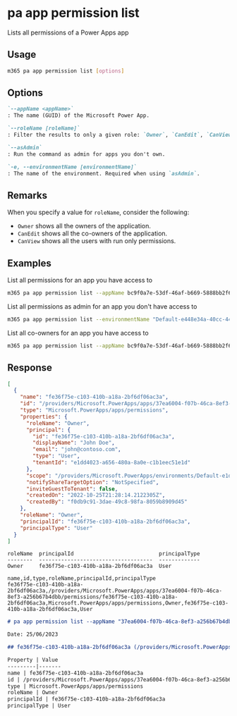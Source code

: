 
# pa app permission list

Lists all permissions of a Power Apps app

## Usage

```sh
m365 pa app permission list [options]
```

## Options

```md definition-list
`--appName <appName>`
: The name (GUID) of the Microsoft Power App.

`--roleName [roleName]`
: Filter the results to only a given role: `Owner`, `CanEdit`, `CanView`.

`--asAdmin`
: Run the command as admin for apps you don't own.

`-e, --environmentName [environmentName]`
: The name of the environment. Required when using `asAdmin`.
```

<Global />

## Remarks

When you specify a value for `roleName`, consider the following:

- `Owner` shows all the owners of the application.
- `CanEdit` shows all the co-owners of the application.
- `CanView` shows all the users with run only permissions.

## Examples

List all permissions for an app you have access to

```sh
m365 pa app permission list --appName bc9f0a7e-53df-46af-b669-5888bb2f63d0
```

List all permissions as admin for an app you don't have access to

```sh
m365 pa app permission list --environmentName "Default-e448e34a-40cc-441a-94c6-ec701a9a9ec2" --appName bc9f0a7e-53df-46af-b669-5888bb2f63d0 --asAdmin
```

List all co-owners for an app you have access to

```sh
m365 pa app permission list --appName bc9f0a7e-53df-46af-b669-5888bb2f63d0 --roleName CanEdit
```

## Response

<Tabs>
  <TabItem value="JSON">

  ```json
  [
    {
      "name": "fe36f75e-c103-410b-a18a-2bf6df06ac3a",
      "id": "/providers/Microsoft.PowerApps/apps/37ea6004-f07b-46ca-8ef3-a256b67b4dbb/permissions/fe36f75e-c103-410b-a18a-2bf6df06ac3a",
      "type": "Microsoft.PowerApps/apps/permissions",
      "properties": {
        "roleName": "Owner",
        "principal": {
          "id": "fe36f75e-c103-410b-a18a-2bf6df06ac3a",
          "displayName": "John Doe",
          "email": "john@contoso.com",
          "type": "User",
          "tenantId": "e1dd4023-a656-480a-8a0e-c1b1eec51e1d"
        },
        "scope": "/providers/Microsoft.PowerApps/environments/Default-e1dd4023-a656-480a-8a0e-c1b1eec51e1d/apps/37ea6004-f07b-46ca-8ef3-a256b67b4dbb",
        "notifyShareTargetOption": "NotSpecified",
        "inviteGuestToTenant": false,
        "createdOn": "2022-10-25T21:28:14.2122305Z",
        "createdBy": "f0db9c91-3dae-49c8-98fa-8059b8909d45"
      },
      "roleName": "Owner",
      "principalId": "fe36f75e-c103-410b-a18a-2bf6df06ac3a",
      "principalType": "User"
    }
  ]
  ```

  </TabItem>
  <TabItem value="Text">

  ```text
  roleName  principalId                           principalType
  --------  ------------------------------------  -------------
  Owner     fe36f75e-c103-410b-a18a-2bf6df06ac3a  User
  ```

  </TabItem>
  <TabItem value="CSV">

  ```csv
  name,id,type,roleName,principalId,principalType
  fe36f75e-c103-410b-a18a-2bf6df06ac3a,/providers/Microsoft.PowerApps/apps/37ea6004-f07b-46ca-8ef3-a256b67b4dbb/permissions/fe36f75e-c103-410b-a18a-2bf6df06ac3a,Microsoft.PowerApps/apps/permissions,Owner,fe36f75e-c103-410b-a18a-2bf6df06ac3a,User
  ```

  </TabItem>
  <TabItem value="Markdown">

  ```md
  # pa app permission list --appName "37ea6004-f07b-46ca-8ef3-a256b67b4dbb"

  Date: 25/06/2023

  ## fe36f75e-c103-410b-a18a-2bf6df06ac3a (/providers/Microsoft.PowerApps/apps/37ea6004-f07b-46ca-8ef3-a256b67b4dbb/permissions/fe36f75e-c103-410b-a18a-2bf6df06ac3a)

  Property | Value
  ---------|-------
  name | fe36f75e-c103-410b-a18a-2bf6df06ac3a
  id | /providers/Microsoft.PowerApps/apps/37ea6004-f07b-46ca-8ef3-a256b67b4dbb/permissions/fe36f75e-c103-410b-a18a-2bf6df06ac3a
  type | Microsoft.PowerApps/apps/permissions
  roleName | Owner
  principalId | fe36f75e-c103-410b-a18a-2bf6df06ac3a
  principalType | User
  ```

  </TabItem>
</Tabs>
